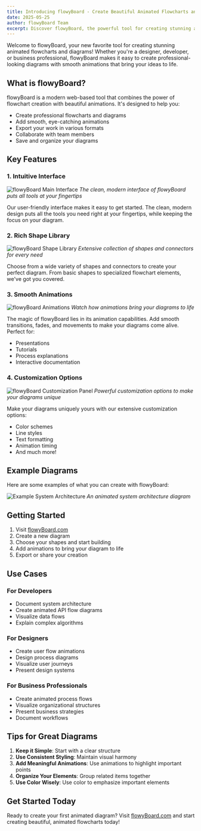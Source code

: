 ```yaml
---
title: Introducing flowyBoard - Create Beautiful Animated Flowcharts and Diagrams
date: 2025-05-25
author: flowyBoard Team
excerpt: Discover flowyBoard, the powerful tool for creating stunning animated flowcharts and diagrams. Learn how to bring your ideas to life with smooth animations and professional designs.
---
```


Welcome to flowyBoard, your new favorite tool for creating stunning animated flowcharts and diagrams! Whether you're a designer, developer, or business professional, flowyBoard makes it easy to create professional-looking diagrams with smooth animations that bring your ideas to life.

## What is flowyBoard?

flowyBoard is a modern web-based tool that combines the power of flowchart creation with beautiful animations. It's designed to help you:

- Create professional flowcharts and diagrams
- Add smooth, eye-catching animations
- Export your work in various formats
- Collaborate with team members
- Save and organize your diagrams

## Key Features

### 1. Intuitive Interface

![flowyBoard Main Interface](/blog-images/main-interface.gif)
*The clean, modern interface of flowyBoard puts all tools at your fingertips*

Our user-friendly interface makes it easy to get started. The clean, modern design puts all the tools you need right at your fingertips, while keeping the focus on your diagram.

### 2. Rich Shape Library

![flowyBoard Shape Library](/blog-images/shape-library.gif)
*Extensive collection of shapes and connectors for every need*

Choose from a wide variety of shapes and connectors to create your perfect diagram. From basic shapes to specialized flowchart elements, we've got you covered.

### 3. Smooth Animations

![flowyBoard Animations](/blog-images/animations.gif)
*Watch how animations bring your diagrams to life*

The magic of flowyBoard lies in its animation capabilities. Add smooth transitions, fades, and movements to make your diagrams come alive. Perfect for:
- Presentations
- Tutorials
- Process explanations
- Interactive documentation

### 4. Customization Options

![flowyBoard Customization Panel](/blog-images/customization.gif)
*Powerful customization options to make your diagrams unique*

Make your diagrams uniquely yours with our extensive customization options:
- Color schemes
- Line styles
- Text formatting
- Animation timing
- And much more!

## Example Diagrams

Here are some examples of what you can create with flowyBoard:

![Example System Architecture](/blog-images/example-architecture.gif)
*An animated system architecture diagram*

## Getting Started

1. Visit [flowyBoard.com](https://flowyboard.com)
2. Create a new diagram
3. Choose your shapes and start building
4. Add animations to bring your diagram to life
5. Export or share your creation

## Use Cases

### For Developers
- Document system architecture
- Create animated API flow diagrams
- Visualize data flows
- Explain complex algorithms

### For Designers
- Create user flow animations
- Design process diagrams
- Visualize user journeys
- Present design systems

### For Business Professionals
- Create animated process flows
- Visualize organizational structures
- Present business strategies
- Document workflows

## Tips for Great Diagrams

1. **Keep it Simple**: Start with a clear structure
2. **Use Consistent Styling**: Maintain visual harmony
3. **Add Meaningful Animations**: Use animations to highlight important points
4. **Organize Your Elements**: Group related items together
5. **Use Color Wisely**: Use color to emphasize important elements

## Get Started Today

Ready to create your first animated diagram? Visit [flowyBoard.com](https://flowyboard.com) and start creating beautiful, animated flowcharts today! 
